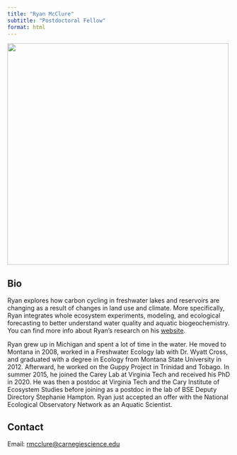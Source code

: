 ```yaml
---
title: "Ryan McClure"
subtitle: "Postdoctoral Fellow"
format: html
---
```


![](images/rm_hs.jpg){fig-alt="Ryan McClure" width=500px}

## Bio

Ryan explores how carbon cycling in freshwater lakes and reservoirs are changing as a result of changes in land use and climate. More specifically, Ryan integrates whole ecosystem experiments, modeling, and ecological forecasting to better understand water quality and aquatic biogeochemistry. You can find more info about Ryan’s research on his [website](https://www.ryanmclake.com/). 

Ryan grew up in Michigan and spent a lot of time in the water. He moved to Montana in 2008, worked in a Freshwater Ecology lab with Dr. Wyatt Cross, and graduated with a degree in Ecology from Montana State University in 2012. Afterward, he worked on the Guppy Project in Trinidad and Tobago. In summer 2015, he joined the Carey Lab at Virginia Tech and received his PhD in 2020. He was then a postdoc at Virginia Tech and the Cary Institute of Ecosystem Studies before joining as a postdoc in the lab of BSE Deputy Directory Stephanie Hampton. Ryan just accepted an offer with the National Ecological Observatory Network as an Aquatic Scientist. 

## Contact

Email: [rmcclure@carnegiescience.edu](mailto:rmcclure@carnegiescience.edu)